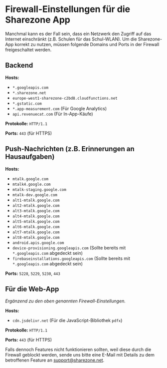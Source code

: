 # Firewall-Einstellungen für die Sharezone App

Manchmal kann es der Fall sein, dass ein Netzwerk den Zugriff auf das Internet
einschränkt (z.B. Schulen für das Schul-WLAN). Um die Sharezone-App korrekt zu
nutzen, müssen folgende Domains und Ports in der Firewall freigeschaltet werden.

## Backend

**Hosts:**

- `*.googleapis.com`
- `*.sharezone.net`
- `europe-west1-sharezone-c2bd8.cloudfunctions.net`
- `*.gstatic.com`
- `*.app-measurement.com` (Für Google Analytics)
- `api.revenuecat.com` (Für In-App-Käufe)

**Protokolle:** `HTTP/1.1`

**Ports:** `443` (für HTTPS)

## Push-Nachrichten (z.B. Erinnerungen an Hausaufgaben)

**Hosts:**

- `mtalk.google.com`
- `mtalk4.google.com`
- `mtalk-staging.google.com`
- `mtalk-dev.google.com`
- `alt1-mtalk.google.com`
- `alt2-mtalk.google.com`
- `alt3-mtalk.google.com`
- `alt4-mtalk.google.com`
- `alt5-mtalk.google.com`
- `alt6-mtalk.google.com`
- `alt7-mtalk.google.com`
- `alt8-mtalk.google.com`
- `android.apis.google.com`
- `device-provisioning.googleapis.com` (Sollte bereits mit `*.googleapis.com`
  abgedeckt sein)
- `firebaseinstallations.googleapis.com` (Sollte bereits mit `*.googleapis.com` abgedeckt sein)

<!-- Source: https://firebase.google.com/docs/cloud-messaging/concept-options#messaging-ports-and-your-firewall -->

**Ports:** `5228`, `5229`, `5230`, `443`

## Für die Web-App

_Ergänzend zu den oben genannten Firewall-Einstellungen._

**Hosts:** 

- `cdn.jsdelivr.net` (Für die JavaScript-Bibliothek `pdfx`)

**Protokolle:** `HTTP/1.1`

**Ports:** `443` (für HTTPS)

Falls dennoch Features nicht funktionieren sollten, weil diese durch die
Firewall geblockt werden, sende uns bitte eine E-Mail mit Details zu dem
betroffenen Feature an [support@sharezone.net](mailto:support@sharezone.net).
